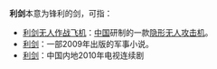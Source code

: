 '''利剑'''本意为锋利的剑，可指：
*[[利剑无人作战飞机|利剑无人作战飞机]]：[[中国|中国]]研制的一款[[隐形战机|隐形]][[无人战斗航空载具|无人]][[攻击机|攻击机]]。
*[[利剑_(小说)|利剑]]：一部2009年出版的军事小说。
*[[利剑_(电视剧)|利剑]]：中国内地2010年电视连续剧
{{disambig|L|cat=二字作品消歧义}}